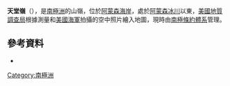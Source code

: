 '''天堂嶺'''（{{lang-en|Paradise Ridge}}），是[[南極洲|南極洲]]的山嶺，位於[[阿蒙森海岸|阿蒙森海岸]]，處於[[阿蒙森冰川|阿蒙森冰川]]以東，[[美國地質調查局|美國地質調查局]]根據測量和[[美國海軍|美國海軍]]拍攝的空中照片繪入地圖，現時由[[南極條約體系|南極條約體系]]管理。

{{coord|85|27|S|157|10|W|display=title}}

==參考資料==
*{{usgs-gazetteer}}

{{Antarctica-geo-stub}}
[[Category:南極洲|Category:南極洲]]